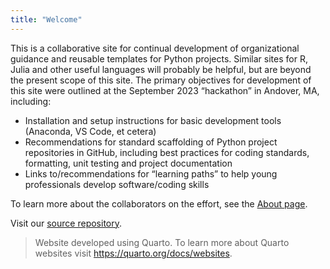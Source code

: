 ```yaml
---
title: "Welcome"
---
```


This is a collaborative site for continual development of organizational guidance and reusable templates for Python projects. Similar sites for R, Julia and other useful languages will probably be helpful, but are beyond the present scope of this site. The primary objectives for development of this site were outlined at the September 2023 "hackathon" in Andover, MA, including:

-  Installation and setup instructions for basic development tools (Anaconda, VS Code, et cetera)
-  Recommendations for standard scaffolding of Python project repositories in GitHub, including best practices for coding standards, formatting, unit testing and project documentation
-  Links to/recommendations for "learning paths" to help young professionals develop software/coding skills

To learn more about the collaborators on the effort, see the [About page](about.qmd).

Visit our [source repository](https://github.com/gcoyle83/quarto-example-site).

>Website developed using Quarto.
>To learn more about Quarto websites visit <https://quarto.org/docs/websites>.
